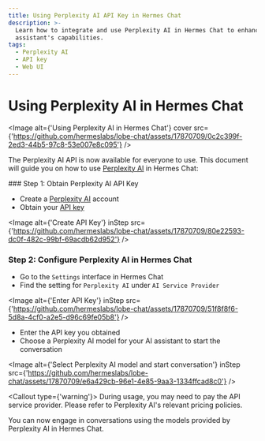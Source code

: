 ```yaml
---
title: Using Perplexity AI API Key in Hermes Chat
description: >-
  Learn how to integrate and use Perplexity AI in Hermes Chat to enhance your AI
  assistant's capabilities.
tags:
  - Perplexity AI
  - API key
  - Web UI
---
```


# Using Perplexity AI in Hermes Chat

<Image alt={'Using Perplexity AI in Hermes Chat'} cover src={'https://github.com/hermeslabs/lobe-chat/assets/17870709/0c2c399f-2ed3-44b5-97c8-53e007e8c095'} />

The Perplexity AI API is now available for everyone to use. This document will guide you on how to use [Perplexity AI](https://www.perplexity.ai/) in Hermes Chat:

<Steps>
  ### Step 1: Obtain Perplexity AI API Key

  - Create a [Perplexity AI](https://www.perplexity.ai/) account
  - Obtain your [API key](https://www.perplexity.ai/settings/api)

  <Image alt={'Create API Key'} inStep src={'https://github.com/hermeslabs/lobe-chat/assets/17870709/80e22593-dc0f-482c-99bf-69acdb62d952'} />

  ### Step 2: Configure Perplexity AI in Hermes Chat

  - Go to the `Settings` interface in Hermes Chat
  - Find the setting for `Perplexity AI` under `AI Service Provider`

  <Image alt={'Enter API Key'} inStep src={'https://github.com/hermeslabs/lobe-chat/assets/17870709/51f8f8f6-5d8a-4cf0-a2e5-d96c69fe05b8'} />

  - Enter the API key you obtained
  - Choose a Perplexity AI model for your AI assistant to start the conversation

  <Image alt={'Select Perplexity AI model and start conversation'} inStep src={'https://github.com/hermeslabs/lobe-chat/assets/17870709/e6a429cb-96e1-4e85-9aa3-1334ffcad8c0'} />

  <Callout type={'warning'}>
    During usage, you may need to pay the API service provider. Please refer to Perplexity AI's
    relevant pricing policies.
  </Callout>
</Steps>

You can now engage in conversations using the models provided by Perplexity AI in Hermes Chat.
